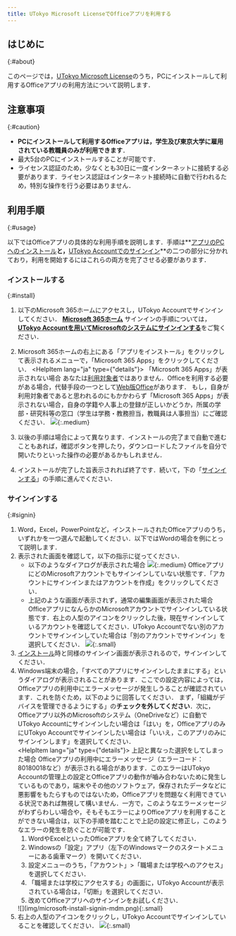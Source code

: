 ```yaml
---
title: UTokyo Microsoft LicenseでOfficeアプリを利用する
---
```



## はじめに
{:#about}

このページでは，[UTokyo Microsoft License](.)のうち，PCにインストールして利用するOfficeアプリの利用方法について説明します．

## 注意事項
{:#caution}

- **PCにインストールして利用するOfficeアプリは，学生及び東京大学に雇用されている教職員のみが利用できます**．
- 最大5台のPCにインストールすることが可能です．
- ライセンス認証のため，少なくとも30日に一度インターネットに接続する必要があります．ライセンス認証はインターネット接続時に自動で行われるため，特別な操作を行う必要はありません．

## 利用手順
{:#usage}

以下ではOfficeアプリの具体的な利用手順を説明します．手順は**[アプリのPCへのインストール](#install)**と，**[UTokyo Accountでのサインイン](#signin)**の二つの部分に分かれており，利用を開始するにはこれらの両方を完了させる必要があります．

### インストールする
{:#install}

1. 以下のMicrosoft 365ホームにアクセスし，UTokyo Accountでサインインしてください．
<b class="box center">[Microsoft 365ホーム](https://portal.office.com/?auth=2)</b>
サインインの手順については，[**UTokyo Accountを用いてMicrosoftのシステムにサインインする**](signin)をご覧ください．
1. Microsoft 365ホームの右上にある「アプリをインストール」をクリックして表示されるメニューで，「Microsoft 365 Apps」をクリックしてください．
    <HelpItem lang="ja" type={"details"}>
    <Fragment slot="problem">「Microsoft 365 Apps」が表示されない場合</Fragment>
    <Fragment slot="solution">あなたは[利用対象者](#caution)ではありません．Officeを利用する必要がある場合，代替手段の一つとして[Web版Office](#office_web)があります．
    もし，自身が利用対象者であると思われるのにもかかわらず「Microsoft 365 Apps」が表示されない場合，自身の学籍や人事上の登録が正しいかどうか，所属の学部・研究科等の窓口（学生は学務・教務担当，教職員は人事担当）にご確認ください．</Fragment>
    </HelpItem>
    ![](img/microsoft-install-install-download.png){:.medium}

1. 以後の手順は場合によって異なります．インストールの完了まで自動で進むこともあれば，確認ボタンを押したり，ダウンロードしたファイルを自分で開いたりといった操作の必要があるかもしれません．
1. インストールが完了した旨表示されれば終了です．続いて，下の「[サインインする](#signin)」の手順に進んでください．

### サインインする
{:#signin}

1. Word，Excel，PowerPointなど，インストールされたOfficeアプリのうち，いずれかを一つ選んで起動してください．以下ではWordの場合を例にとって説明します．
1. 表示された画面を確認して，以下の指示に従ってください．
    - 以下のようなダイアログが表示された場合
      ![](img/microsoft-install-signin-new.png){:.medium}
      OfficeアプリにどのMicrosoftアカウントでもサインインしていない状態です．「アカウントにサインインまたはアカウントを作成」をクリックしてください．
    - 上記のような画面が表示されず，通常の編集画面が表示された場合
      OfficeアプリになんらかのMicrosoftアカウントでサインインしている状態です．右上の人型のアイコンをクリックした後，現在サインインしているアカウントを確認してください．UTokyo Accountでない別のアカウントでサインインしていた場合は「別のアカウントでサインイン」を選択してください．
      ![](img/microsoft-install-signin-switch.png){:.small}
1. [インストール](#install)時と同様のサインイン画面が表示されるので，サインインしてください．
1. Windows端末の場合，「すべてのアプリにサインインしたままにする」というダイアログが表示されることがあります．ここでの設定内容によっては，Officeアプリの利用中にエラーメッセージが発生しうることが確認されています．これを防ぐため，以下のように回答してください．
    まず，「組織がデバイスを管理できるようにする」の**チェックを外してください**．次に，Officeアプリ以外のMicrosoftのシステム（OneDriveなど）に自動でUTokyo Accountにサインインしたい場合は「はい」を，OfficeアプリのみにUTokyo Accountでサインインしたい場合は「いいえ，このアプリのみにサインインします」を選択してください．   
    <HelpItem lang="ja" type={"details"}>
    <Fragment slot="problem">上記と異なった選択をしてしまった場合</Fragment>
    <Fragment slot="solution">Officeアプリの利用中にエラーメッセージ（エラーコード：80180018など）が表示される場合があります．このエラーはUTokyo Accountの管理上の設定とOfficeアプリの動作が嚙み合わないために発生しているものであり，端末やその他のソフトウェア，保存されたデータなどに悪影響をもたらすものではないため，Officeアプリを問題なく利用できている状況であれば無視して構いません．一方で，このようなエラーメッセージがわずらわしい場合や，そもそもエラーによりOfficeアプリを利用することができない場合は，以下の手順を踏むことで上記の設定に修正し，このようなエラーの発生を防ぐことが可能です．</Fragment>
    1. WordやExcelといったOfficeアプリを全て終了してください．
    1. Windowsの「設定」アプリ（左下のWindowsマークのスタートメニューにある歯車マーク）を開いてください．
    1. 設定メニューのうち，「アカウント」>「職場または学校へのアクセス」を選択してください．
    1. 「職場または学校にアクセスする」の画面に，UTokyo Accountが表示されている場合は，「切断」を選択してください．
    1. 改めてOfficeアプリへのサインインをお試しください．
    </HelpItem>
    ![](img/microsoft-install-signin-mdm.png){:.small}
1. 右上の人型のアイコンをクリックし，UTokyo Accountでサインインしていることを確認してください．
    ![](img/microsoft-install-signin-confirm.png){:.small}


